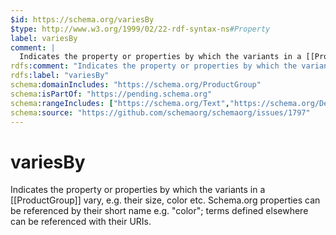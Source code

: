 ```yaml
---
$id: https://schema.org/variesBy
$type: http://www.w3.org/1999/02/22-rdf-syntax-ns#Property
label: variesBy
comment: |
  Indicates the property or properties by which the variants in a [[ProductGroup]] vary, e.g. their size, color etc. Schema.org properties can be referenced by their short name e.g. "color"; terms defined elsewhere can be referenced with their URIs.
rdfs:comment: "Indicates the property or properties by which the variants in a [[ProductGroup]] vary, e.g. their size, color etc. Schema.org properties can be referenced by their short name e.g. \"color\"; terms defined elsewhere can be referenced with their URIs."
rdfs:label: "variesBy"
schema:domainIncludes: "https://schema.org/ProductGroup"
schema:isPartOf: "https://pending.schema.org"
schema:rangeIncludes: ["https://schema.org/Text","https://schema.org/DefinedTerm"]
schema:source: "https://github.com/schemaorg/schemaorg/issues/1797"
---
```


# variesBy

Indicates the property or properties by which the variants in a [[ProductGroup]] vary, e.g. their size, color etc. Schema.org properties can be referenced by their short name e.g. "color"; terms defined elsewhere can be referenced with their URIs.

